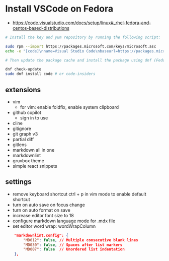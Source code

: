# Install VSCode on Fedora

- https://code.visualstudio.com/docs/setup/linux#_rhel-fedora-and-centos-based-distributions

```bash
# Install the key and yum repository by running the following script:

sudo rpm --import https://packages.microsoft.com/keys/microsoft.asc
echo -e "[code]\nname=Visual Studio Code\nbaseurl=https://packages.microsoft.com/yumrepos/vscode\nenabled=1\nautorefresh=1\ntype=rpm-md\ngpgcheck=1\ngpgkey=https://packages.microsoft.com/keys/microsoft.asc" | sudo tee /etc/yum.repos.d/vscode.repo > /dev/null

# Then update the package cache and install the package using dnf (Fedora 22 and above):

dnf check-update
sudo dnf install code # or code-insiders
```

## extensions

- vim
  - for vim: enable foldfix, enable system clipboard
- github copilot
  - sign in to use
- cline
- gitignore
- git graph v3
- partial diff
- gitlens
- markdown all in one
- markdownlint
- gruvbox theme
- simple react snippets

## settings

- remove keyboard shortcut ctrl + p in vim mode to enable default shortcut
- turn on auto save on focus change
- turn on auto format on save
- increase editor font size to 18
- configure markdown language mode for .mdx file
- set editor word wrap: wordWrapColumn

```json
    "markdownlint.config": {
        "MD012": false, // Multiple consecutive blank lines
        "MD030": false, // Spaces after list markers
        "MD007": false  // Unordered list indentation
    },
```
